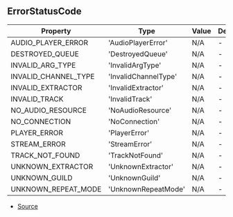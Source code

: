 ## ErrorStatusCode


| Property | Type | Value | Description |
| ----------- | ----------- | ----------- | ----------- |
| AUDIO_PLAYER_ERROR | 'AudioPlayerError' | N/A | - |
| DESTROYED_QUEUE | 'DestroyedQueue' | N/A | - |
| INVALID_ARG_TYPE | 'InvalidArgType' | N/A | - |
| INVALID_CHANNEL_TYPE | 'InvalidChannelType' | N/A | - |
| INVALID_EXTRACTOR | 'InvalidExtractor' | N/A | - |
| INVALID_TRACK | 'InvalidTrack' | N/A | - |
| NO_AUDIO_RESOURCE | 'NoAudioResource' | N/A | - |
| NO_CONNECTION | 'NoConnection' | N/A | - |
| PLAYER_ERROR | 'PlayerError' | N/A | - |
| STREAM_ERROR | 'StreamError' | N/A | - |
| TRACK_NOT_FOUND | 'TrackNotFound' | N/A | - |
| UNKNOWN_EXTRACTOR | 'UnknownExtractor' | N/A | - |
| UNKNOWN_GUILD | 'UnknownGuild' | N/A | - |
| UNKNOWN_REPEAT_MODE | 'UnknownRepeatMode' | N/A | - |


- [Source](https://github.com/Androz2091/discord-player/blob/a2c576b/packages/discord-player/src/Structures/PlayerError.ts#L1)
